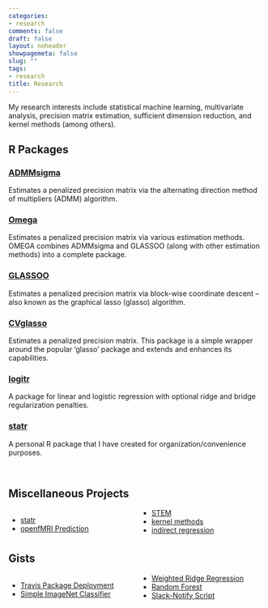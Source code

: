 ```yaml
---
categories:
- research
comments: false
draft: false
layout: noheader
showpagemeta: false
slug: ""
tags:
- research
title: Research
---
```


My research interests include statistical machine learning, multivariate analysis, precision matrix estimation, sufficient dimension reduction, and kernel methods (among others).

## R Packages

### [ADMMsigma](https://mgallow.github.io/ADMMsigma/)

Estimates a penalized precision matrix via the alternating direction method of multipliers (ADMM) algorithm.

### [Omega](https://mgallow.github.io/Omega/)

Estimates a penalized precision matrix via various estimation methods. OMEGA combines ADMMsigma and GLASSOO (along with other estimation methods) into a complete package.

### [GLASSOO](https://mgallow.github.io/GLASSOO/)

Estimates a penalized precision matrix via block-wise coordinate descent -- also known as the graphical lasso (glasso) algorithm.

### [CVglasso](https://mgallow.github.io/CVglasso/)

Estimates a penalized precision matrix. This package is a simple wrapper around the popular 'glasso' package and extends and enhances its capabilities.

### [logitr](https://mgallow.github.io/logitr/)

A package for linear and logistic regression with optional ridge and bridge regularization penalties.

### [statr](https://mgallow.github.io/statr/)

A personal R package that I have created for organization/convenience purposes.

<br>

## Miscellaneous Projects

<style>
  .col2 {
    columns: 2 200px;         /* number of columns and width in pixels*/
    -webkit-columns: 2 200px; /* chrome, safari */
    -moz-columns: 2 200px;    /* firefox */
  }
</style>


<div class="col2">
- [statr](https://mgallow.github.io/statr/)
- [openfMRI Prediction](images/Openfmri_Voxel_Activity_Prediction.pdf)
- [STEM](images/Poster.pdf)
- [kernel methods](images/kernel.pdf)
- [indirect regression](images/Indirect.pdf)
</div>


## Gists

<div class="col2">
- [Travis Package Deployment](https://gist.github.com/MGallow/9759b2659b175233245c102e2b921231)
- [Simple ImageNet Classifier](https://gist.github.com/MGallow/f51fa54a1c57896293b5e89a7a945dab)
- [Weighted Ridge Regression](https://gist.github.com/MGallow/6f2763e9a36bb200a3cb4b264d144dae)
- [Random Forest](https://gist.github.com/MGallow/e91d35bd4994b08f6dc8508015b04861)
- [Slack-Notify Script](https://gist.github.com/MGallow/488f7df288701ad8bef7cf0a8f8b71ae)
</div>
